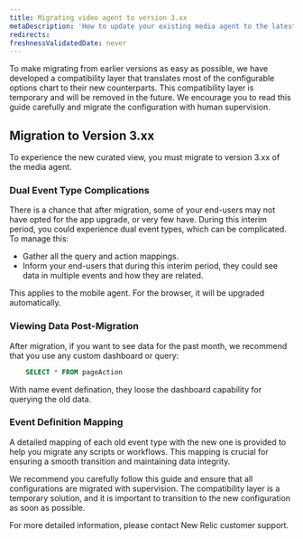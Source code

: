 ```yaml
---
title: Migrating video agent to version 3.xx
metaDescription: 'How to update your existing media agent to the latest version.'
redirects:
freshnessValidatedDate: never
---
```


To make migrating from earlier versions as easy as possible, we have developed a compatibility layer that translates most of the configurable options chart to their new counterparts. This compatibility layer is temporary and will be removed in the future. We encourage you to read this guide carefully and migrate the configuration with human supervision.

## Migration to Version 3.xx

To experience the new curated view, you must migrate to version 3.xx of the media agent. 

### Dual Event Type Complications

There is a chance that after migration, some of your end-users may not have opted for the app upgrade, or very few have. During this interim period, you could experience dual event types, which can be complicated. To manage this:

* Gather all the query and action mappings.
* Inform your end-users that during this interim period, they could see data in multiple events and how they are related.

<Callout variant="important">
This applies to the mobile agent. For the browser, it will be upgraded automatically.
</Callout>

### Viewing Data Post-Migration

After migration, if you want to see data for the past month, we recommend that you use any custom dashboard or query:

```sql
    SELECT * FROM pageAction
```

<Callout variant="important">
With name event defination, they loose the dashboard capability for querying the old data.
</Callout>

### Event Definition Mapping

A detailed mapping of each old event type with the new one is provided to help you migrate any scripts or workflows. This mapping is crucial for ensuring a smooth transition and maintaining data integrity.

We recommend you carefully follow this guide and ensure that all configurations are migrated with supervision. The compatibility layer is a temporary solution, and it is important to transition to the new configuration as soon as possible.

For more detailed information, please contact New Relic customer support.
